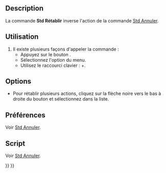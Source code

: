 <languages/>

{{Docnav/fr
|[[Std_Undo/fr|Annuler]]
|[[Std_Cut/fr|Couper]]
|[[Std_Edit_Menu/fr|Menu Édition]]
|IconL=Std_Undo.svg
|IconR=Std_Cut.svg
|IconC=Freecad.svg
}}

{{GuiCommand/fr
|Name=Std Redo
|Name/fr=Std Rétablir
|MenuLocation=Édition → Rétablir
|Workbenches=Tous
|Shortcut={{KEY|Ctrl}}+{{KEY|Y}}
|SeeAlso=[[Std_Undo/fr|Std Annuler]]
}}

==Description== 

La commande '''Std Rétablir''' inverse l'action de la commande [[Std_Undo/fr|Std Annuler]].

<span id="Usage"></span>
==Utilisation==

# Il existe plusieurs façons d'appeler la commande :
#* Appuyez sur le bouton {{Button|[[Image:Std_Redo.svg|16px]] [[Std_Redo/fr|Rétablir]]}}.
#* Sélectionnez l'option {{MenuCommand|Édition → [[Image:Std_Redo.svg|16px]] Rétablir}} du menu.
#* Utilisez le raccourci clavier : {{KEY|Ctrl}}+{{KEY|Y}}.

==Options==

* Pour rétablir plusieurs actions, cliquez sur la flèche noire vers le bas à droite du bouton {{Button|[[Image:Std_Redo.svg|16px]] [[Std_Redo|Rétablir]]}} et sélectionnez dans la liste.

<span id="Preferences"></span>
==Préférences==

Voir [[Std_Undo/fr#Préférences|Std Annuler]].

<span id="Scripting"></span>
==Script==

Voir [[Std_Undo/fr#Script|Std Annuler]].


{{Docnav/fr
|[[Std_Undo/fr|Annuler]]
|[[Std_Cut/fr|Couper]]
|[[Std_Edit_Menu/fr|Menu Édition]]
|IconL=Std_Undo.svg
|IconR=Std_Cut.svg
|IconC=Freecad.svg
}}

{{Std_Base_navi{{#translation:}}}}
{{Userdocnavi{{#translation:}}}}
